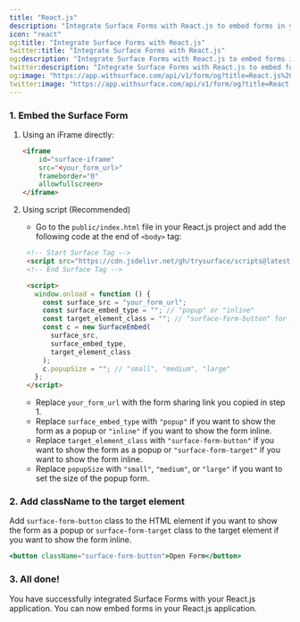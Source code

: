 ```yaml
---
title: "React.js"
description: "Integrate Surface Forms with React.js to embed forms in your React.js application."
icon: "react"
og:title: "Integrate Surface Forms with React.js"
twitter:title: "Integrate Surface Forms with React.js"
og:description: "Integrate Surface Forms with React.js to embed forms in your React.js application."
twitter:description: "Integrate Surface Forms with React.js to embed forms in your React.js application."
og:image: "https://app.withsurface.com/api/v1/form/og?title=React.js%20Integration"
twitter:image: "https://app.withsurface.com/api/v1/form/og?title=React.js%20Integration"
---
```



### 1. Embed the Surface Form

1. Using an iFrame directly:

   ```HTML
   <iframe
       id="surface-iframe"
       src="<your_form_url>"
       frameborder="0"
       allowfullscreen>
   </iframe>
   ```

2. Using script (Recommended)

   - Go to the `public/index.html` file in your React.js project and add the following code at the end of `<body>` tag:
   
   ```html
    <!-- Start Surface Tag -->
    <script src="https://cdn.jsdelivr.net/gh/trysurface/scripts@latest/surface_tag.min.js"></script>
    <!-- End Surface Tag -->

    <script>
      window.onload = function () {
        const surface_src = "your_form_url";
        const surface_embed_type = ""; // "popup" or "inline"
        const target_element_class = ""; // "surface-form-button" for popup or "surface-form-target for inline"
        const c = new SurfaceEmbed(
          surface_src,
          surface_embed_type,
          target_element_class
        );
        c.popupSize = ""; // "small", "medium", "large"
      };
    </script>
    ```

    - Replace `your_form_url` with the form sharing link you copied in step 1.
    - Replace `surface_embed_type` with `"popup"` if you want to show the form as a popup or `"inline"` if you want to show the form inline.
    - Replace `target_element_class` with `"surface-form-button"` if you want to show the form as a popup or `"surface-form-target"` if you want to show the form inline.
    - Replace `popupSize` with `"small"`, `"medium"`, or `"large"` if you want to set the size of the popup form.

### 2. Add className to the target element

Add `surface-form-button` class to the HTML element if you want to show the form as a popup or `surface-form-target` class to the target element if you want to show the form inline.

```jsx
<button className="surface-form-button">Open Form</button>
```

### 3. All done!

You have successfully integrated Surface Forms with your React.js application. You can now embed forms in your React.js application.
